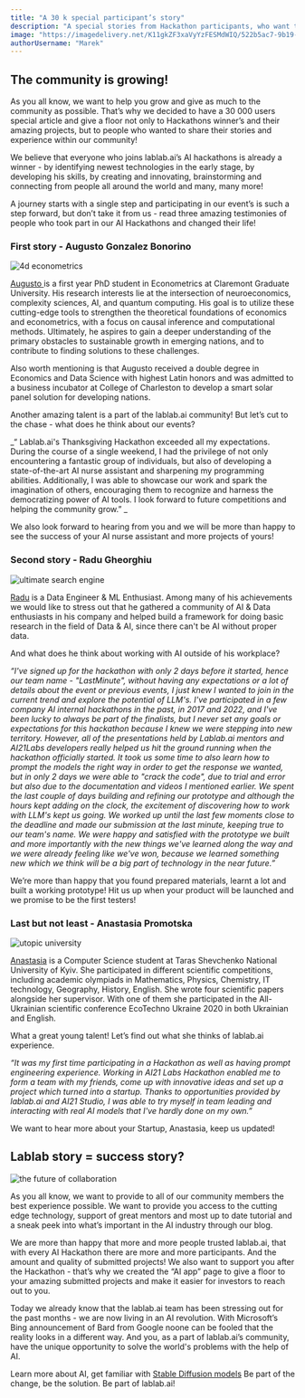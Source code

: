 ```yaml
---
title: "A 30 k special participant’s story"
description: "A special stories from Hackathon participants, who want to share their lablab.ai experience"
image: "https://imagedelivery.net/K11gkZF3xaVyYzFESMdWIQ/522b5ac7-9b19-42c9-a07a-24a9ab674d00/full"
authorUsername: "Marek"
---
```


## The community is growing!

As you all know, we want to help you grow and give as much to the community as possible. That’s why we decided to have a 30 000 users special article and give a floor not only to Hackathons winner’s and their amazing projects, but to people who wanted to share their stories and experience within our community!

We believe that everyone who joins lablab.ai’s AI hackathons is already a winner - by identifying newest technologies in the early stage, by developing his skills, by creating and innovating, brainstorming and connecting from people all around the world and many, many more!

A journey starts with a single step and participating in our event’s is such a step forward, but don’t take it from us - read three amazing testimonies of people who took part in our AI Hackathons and changed their life!


### First story - Augusto Gonzalez Bonorino 

<Img src="https://imagedelivery.net/K11gkZF3xaVyYzFESMdWIQ/63c8b985-4d55-493e-bdda-1630e5ac7b00/full" alt="4d econometrics" />

[Augusto ](https://www.linkedin.com/in/augustogbono)is a first year PhD student in Econometrics at Claremont Graduate University. His research interests lie at the intersection of neuroeconomics, complexity sciences, AI, and quantum computing. His goal is to utilize these cutting-edge tools to strengthen the theoretical foundations of economics and econometrics, with a focus on causal inference and computational methods. Ultimately, he aspires to gain a deeper understanding of the primary obstacles to sustainable growth in emerging nations, and to contribute to finding solutions to these challenges.

Also worth mentioning is that Augusto received a double degree in Economics and Data Science with highest Latin honors and was admitted to a business incubator at College of Charleston to develop a smart solar panel solution for developing nations. 

Another amazing talent is a part of the lablab.ai community! But let’s cut to the chase - what does he think about our events?

_“ Lablab.ai's Thanksgiving Hackathon exceeded all my expectations. During the course of a single weekend, I had the privilege of not only encountering a fantastic group of individuals, but also of developing a state-of-the-art AI nurse assistant and sharpening my programming abilities. Additionally, I was able to showcase our work and spark the imagination of others, encouraging them to recognize and harness the democratizing power of AI tools. I look forward to future competitions and helping the community grow.” _

We also look forward to hearing from you and we will be more than happy to see the success of your AI nurse assistant and more projects of yours!


### Second story - Radu Gheorghiu

<Img src="https://imagedelivery.net/K11gkZF3xaVyYzFESMdWIQ/56f64d3c-cc35-4ed7-6911-64c1cf92c900/full" alt="ultimate search engine" />

[Radu](https://www.linkedin.com/in/gheorghiuradu/) is a Data Engineer & ML Enthusiast. Among many of his achievements we would like to stress out that he gathered a community of AI & Data enthusiasts in his company and helped build a framework for doing basic research in the field of Data & AI, since there can't be AI without proper data.

And what does he think about working with AI outside of his workplace?

_“I've signed up for the hackathon with only 2 days before it started, hence our team name - "LastMinute", without having any expectations or a lot of details about the event or previous events, I just knew I wanted to join in the current trend and explore the potential of LLM's. I've participated in a few company AI internal hackathons in the past, in 2017 and 2022, and I've been lucky to always be part of the finalists, but I never set any goals or expectations for this hackathon because I knew we were stepping into new territory. However, all of the presentations held by Lablab.ai mentors and AI21Labs developers really helped us hit the ground running when the hackathon officially started. It took us some time to also learn how to prompt the models the right way in order to get the response we wanted, but in only 2 days we were able to "crack the code", due to trial and error but also due to the documentation and videos I mentioned earlier. We spent the last couple of days building and refining our prototype and although the hours kept adding on the clock, the excitement of discovering how to work with LLM's kept us going. We worked up until the last few moments close to the deadline and made our submission at the last minute, keeping true to our team's name. We were happy and satisfied with the prototype we built and more importantly with the new things we've learned along the way and we were already feeling like we've won, because we learned something new which we think will be a big part of technology in the near future.”_

We’re more than happy that you found prepared materials, learnt a lot and built a working prototype! Hit us up when your product will be launched and we promise to be the first testers!


### Last but not least - Anastasia Promotska

<Img src="https://imagedelivery.net/K11gkZF3xaVyYzFESMdWIQ/bbccd95c-d4e2-4985-1772-56edaeece900/full" alt="utopic university" />

[Anastasia](https://www.linkedin.com/in/anastasia-promotska-70aa43222/) is a Computer Science student at Taras Shevchenko National University of Kyiv. She participated in different scientific competitions, including academic olympiads in Mathematics, Physics, Chemistry, IT technology, Geography, History, English. She wrote four scientific papers alongside her supervisor. With one of them she participated in the All-Ukrainian scientific conference EcoTechno Ukraine 2020 in both Ukrainian and English.

What a great young talent! Let’s find out what she thinks of lablab.ai experience.

_“It was my first time participating in a Hackathon as well as having prompt engineering experience. Working in AI21 Labs Hackathon enabled me to form a team with my friends, come up with innovative ideas and set up a project which turned into a startup. Thanks to opportunities provided by lablab.ai and AI21 Studio, I was able to try myself in team leading and interacting with real AI models that I've hardly done on my own.”_

We want to hear more about your Startup, Anastasia, keep us updated!


## Lablab story = success story?

<Img src="https://imagedelivery.net/K11gkZF3xaVyYzFESMdWIQ/35e67de1-6525-41a8-a65c-f6fa2881fd00/full" alt="the future of collaboration" />

As you all know, we want to provide to all of our community members the best experience possible. We want to provide you access to the cutting edge technology, support of great mentors and most up to date tutorial and a sneak peek into what’s important in the AI industry through our blog.

We are more than happy that more and more people trusted lablab.ai, that with every AI Hackathon there are more and more participants. And the amount and quality of submitted projects! We also want to support you after the Hackathon - that’s why we created the “AI app” page to give a floor to your amazing submitted projects and make it easier for investors to reach out to you.

Today we already know that the lablab.ai team has been stressing out for the past months - we are now living in an AI revolution. With Microsoft’s Bing announcement of Bard from Google noone can be fooled that the reality looks in a different way. And you, as a part of lablab.ai’s community, have the unique opportunity to solve the world's problems with the help of AI.

Learn more about AI, get familiar with [Stable Diffusion models](https://lablab.ai/blog/state-of-the-art-ai-stable-diffusion-models)
Be part of the change, be the solution. Be part of lablab.ai! 
